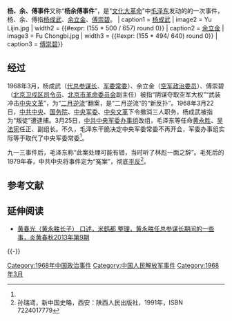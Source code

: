 '''杨、余、傅事件'''又称“'''杨余傅事件'''”，是“[[文化大革命|文化大革命]]”中[[毛泽东|毛泽东]]发动的的一次事件，杨、余、傅指[[杨成武|杨成武]]、[[余立金|余立金]]、[[傅崇碧|傅崇碧]]。
{{multiple image
| align  = right
| direction = horizontal
| header = 
| image1 = Yangchengwu.jpg
| width1 = {{#expr: (155 * 500 / 657) round 0}}
| caption1 = [[杨成武|杨成武]]
| image2 = Yu Lijin.jpg
| width2 = {{#expr: (155 * 500 / 657) round 0}}
| caption2 = [[余立金|余立金]]
| image3 = Fu Chongbi.jpg
| width3 = {{#expr: (155 * 494/ 640) round 0}}
| caption3 = [[傅崇碧|傅崇碧]]}}
==经过==
1968年3月，杨成武（[[中国人民解放军总参谋长|代总参谋长]]、[[中央军委|军委常委]]）、余立金（[[中国人民解放军空军|空军]][[政治委员|政治委员]]）、傅崇碧（[[北京卫戍区|北京卫戍区]][[司令员|司令员]]、[[北京市革命委员会|北京市革命委员会]]副主任）被指“阴谋夺取空军大权”“武装冲击[[中央文革|中央文革]]”，为“[[二月逆流|二月逆流]]”翻案，是“二月逆流”的“新反扑”。1968年3月22日，[[中共中央|中共中央]]、[[中华人民共和国国务院|国务院]]、[[中央军事委员会|中央军委]]、[[中央文革|中央文革]]下令撤消三人职务，杨成武被指为“叛徒”遭逮捕。3月25日，[[中共中央军委办事组|中共中央军委办事组]]改组，毛泽东等任命[[黄永胜|黄永胜]]、[[吴法宪|吴法宪]]任正、副组长。不久，毛泽东干脆决定中央军委常委不再开会，军委办事组实际等于取代了中央军委常委<ref name="史略" />。

九一三事件后，毛泽东称“此案处理可能有错，当时听了林彪一面之辞”。毛死后的1979年春，中共中央将事件定为“冤案”，彻底[[平反|平反]]<ref name="史略">孙瑞鸢，新中国史略，西安：陕西人民出版社，1991年，ISBN 7224017779</ref>。

==参考文献==
{{Reflist}}

==延伸阅读==
*[http://news.ifeng.com/history/zhongguoxiandaishi/detail_2013_09/16/29641697_0.shtml 黄春光（黄永胜长子） 口述，米鹤都 整理，黄永胜任总参谋长期间的一些事，炎黄春秋2013年第9期] {{Wayback|url=http://news.ifeng.com/history/zhongguoxiandaishi/detail_2013_09/16/29641697_0.shtml |date=20190603005353 }}

{{-}}
{{文革编年史}}
{{文革时期政治案件}}

[[Category:1968年中国政治事件|Category:1968年中国政治事件]]
[[Category:中国人民解放军事件|Category:中国人民解放军事件]]
[[Category:1968年3月|Category:1968年3月]]
